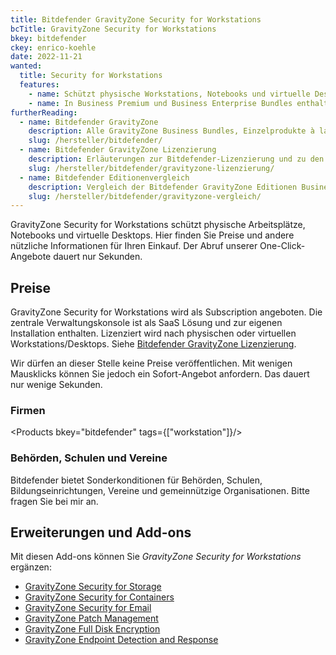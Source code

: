 ```yaml
---
title: Bitdefender GravityZone Security for Workstations
bcTitle: GravityZone Security for Workstations
bkey: bitdefender
ckey: enrico-koehle
date: 2022-11-21
wanted:
  title: Security for Workstations
  features:
    - name: Schützt physische Workstations, Notebooks und virtuelle Desktops (VDI).
    - name: In Business Premium und Business Enterprise Bundles enthalten.
furtherReading:
  - name: Bitdefender GravityZone
    description: Alle GravityZone Business Bundles, Einzelprodukte à la carte und Add-ons.
    slug: /hersteller/bitdefender/
  - name: Bitdefender GravityZone Lizenzierung
    description: Erläuterungen zur Bitdefender-Lizenzierung und zu den verschiedenen Einkaufsmöglichkeiten.
    slug: /hersteller/bitdefender/gravityzone-lizenzierung/
  - name: Bitdefender Editionenvergleich
    description: Vergleich der Bitdefender GravityZone Editionen Business Security, Business Security Premium und Business Security Enterprise.
    slug: /hersteller/bitdefender/gravityzone-vergleich/
---
```




<Intro>

GravityZone Security for Workstations schützt physische Arbeitsplätze, Notebooks und virtuelle Desktops. Hier finden Sie Preise und andere nützliche Informationen für Ihren Einkauf. Der Abruf unserer One-Click-Angebote dauert nur Sekunden.

</Intro>

<TOC />

## Preise

GravityZone Security for Workstations wird als Subscription angeboten. Die zentrale Verwaltungskonsole ist als SaaS Lösung und zur eigenen Installation enthalten. Lizenziert wird nach physischen oder virtuellen Workstations/Desktops. Siehe [Bitdefender GravityZone Lizenzierung](/hersteller/bitdefender/gravityzone-lizenzierung/).

<Info>

Wir dürfen an dieser Stelle keine Preise veröffentlichen. Mit wenigen Mausklicks können Sie jedoch ein Sofort-Angebot anfordern. Das dauert nur wenige Sekunden.

</Info>

### Firmen

<Products bkey="bitdefender" tags={["workstation"]}/>

### Behörden, Schulen und Vereine

Bitdefender bietet Sonderkonditionen für Behörden, Schulen, Bildungseinrichtungen, Vereine und gemeinnützige Organisationen. Bitte fragen Sie bei mir an.

## Erweiterungen und Add-ons

Mit diesen Add-ons können Sie *GravityZone Security for Workstations* ergänzen:

<ArrowList>

- [GravityZone Security for Storage](/hersteller/bitdefender/gravityzone-security-for-storage/)<br />
- [GravityZone Security for Containers](/hersteller/bitdefender/gravityzone-security-for-containers/)
- [GravityZone Security for Email](/hersteller/bitdefender/gravityzone-security-for-email/)<br />
- [GravityZone Patch Management](/hersteller/bitdefender/gravityzone-patch-management/)<br />
- [GravityZone Full Disk Encryption](/hersteller/bitdefender/gravityzone-full-disk-encryption/)<br />
- [GravityZone Endpoint Detection and Response](/hersteller/bitdefender/gravityzone-endpoint-detection-and-response/)

</ArrowList>
